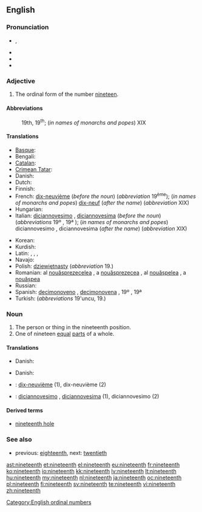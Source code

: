 ==English==
{{ordinalbox|en|18th|19th|20th|eighteenth|twentieth|card=nineteen}}

===Pronunciation===
* {{IPA|/ˌnaɪnˈtiːnθ/}}, {{SAMPA|/%naIn"ti:nT/}}
* {{audio|En-us-nineteenth.ogg|Audio (US)}}
* {{rhymes|iːnθ}}
* {{hyphenation|nine|teenth}}

===Adjective===
{{en-adj|-}}

# The ordinal form of the number [[nineteen]].

====Abbreviations====
: 19th, 19<sup>th</sup>; (''in names of monarchs and popes'') XIX

====Translations====
{{trans-top|the ordinal form of the number nineteen}}
* [[Basque]]: {{t|eu|hemeretzigarren|xs=Basque}}
* Bengali: {{t|bn|ঊনবিংশ}}
* [[Catalan]]: {{t+|ca|dinovè|m}}
* [[Crimean Tatar]]: {{tø|crh|on doquzıncı}}
* Danish: {{t|da|nittende}}
* Dutch: {{t+|nl|negentiende}}
* Finnish: {{t-|fi|yhdeksästoista}}
* French: [[dix-neuvième]] (''before the noun'') (''abbreviation'' 19<sup>ème</sup>); (''in names of monarchs and popes'') [[dix-neuf]] (''after the name'') (''abbreviation'' XIX)
* Hungarian: {{t+|hu|tizenkilencedik}}
* Italian: [[diciannovesimo]] {{m}}, [[diciannovesima]] {{f}} (''before the noun'') (''abbreviations'' 19º {{m}}, 19ª {{f}}); (''in names of monarchs and popes'') diciannovesimo {{m}}, diciannovesima {{f}} (''after the name'') (''abbreviation'' XIX)
{{trans-mid}}
* Korean: {{t|ko|열아홉째|tr=yeolapobjjae|sc=Kore}}
* Kurdish: {{ku-Arab|[[نۆزده‌یه‌م]]}}
* Latin: {{t|la|nonus decimus|m}}, {{t|la|nona decima|f}}, {{t|la|nonum ddecimum|n}}, {{t|la|nonum   decimum|n}}
* Navajo: {{tø|nv|nahastʼéítsʼáadah góneʼ}}
* Polish: [[dziewiętnasty]] (''abbreviation'' 19.)
* Romanian: al [[nouăsprezecelea]] {{m}}, a [[nouăsprezecea]] {{f}}, al [[nouășpelea]] {{italbrac|m, informal}}, a [[nouășpea]] {{italbrac|f, informal}}
* Russian: {{t+|ru|девятнадцатый|tr=d'ev'atnádcatyj}}
* Spanish: [[decimonoveno]] {{m}}, [[decimonovena]] {{f}}, {{qualifier|abbreviations}} 19º {{m}}, 19ª {{f}}
* Turkish: {{t|tr|on dokuzuncu}} (''abbreviations'' 19'uncu, 19.)
{{trans-bottom}}

===Noun===
{{en-noun}}

# The person or thing in the nineteenth position.
# One of nineteen [[equal]] [[parts]] of a whole.

====Translations====
{{trans-top|person or thing in the nineteenth position}}
* Danish: {{t|da|nittener|c}}
{{trans-mid}}
{{trans-bottom}}

{{trans-top|one of nineteen equal parts of a whole}}
* Danish: {{t|da|nittendedel|c}}
{{trans-mid}}
{{trans-bottom}}

{{checktrans-top}}
* {{ttbc|fr}}: [[dix-neuvième]] {{m|f}} (1), dix-neuvième {{m}} (2)
{{trans-mid}}
* {{ttbc|it}}: [[diciannovesimo]] {{m}}, [[diciannovesima]] {{f}} (1), diciannovesimo {{m}} (2)
{{trans-bottom}}

====Derived terms====
* [[nineteenth hole]]

===See also===
* previous: [[eighteenth]], next: [[twentieth]]

[[Category:English ordinal numbers]]

[[ast:nineteenth]]
[[et:nineteenth]]
[[el:nineteenth]]
[[eu:nineteenth]]
[[fr:nineteenth]]
[[ko:nineteenth]]
[[io:nineteenth]]
[[kk:nineteenth]]
[[lv:nineteenth]]
[[lt:nineteenth]]
[[hu:nineteenth]]
[[my:nineteenth]]
[[nl:nineteenth]]
[[ja:nineteenth]]
[[oc:nineteenth]]
[[pl:nineteenth]]
[[fi:nineteenth]]
[[sv:nineteenth]]
[[te:nineteenth]]
[[vi:nineteenth]]
[[zh:nineteenth]]